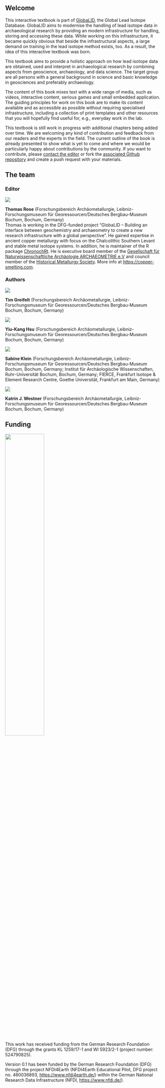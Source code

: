 ## Welcome {.unnumbered}
This interactive textbook is part of  [GlobaLID](https://archmetaldbm.github.io/Globalid/), the Global Lead Isotope Database. GlobaLID aims to modernise the handling of lead isotope data in archaeological research by providing an modern infrastructure for handling, storing and accessing these data. While working on this infrastructure, it became quickly obvious that beside the infrastructural aspects, a large demand on training in the lead isotope method exists, too. As a result, the idea of this interactive textbook was born.

This textbook aims to provide a holistic approach on how lead isotope data are obtained, used and interpret in archaeological research by combining aspects from geoscience, archaeology, and data science. The target group are all persons with a general background in science and basic knowledge in geosciences and preferably archaeology. 

The content of this book mixes text with a wide range of media, such as videos, interactive content, serious games and small embedded application. The guiding principles for work on this book are to make its content available and as accessible as possible without requiring specialised infrastructure, including a collection of print templates and other resources that you will hopefully find useful for, e.g., everyday work in the lab.  

This textbook is still work in progress with additional chapters being added over time. We are welcoming any kind of contribution and feedback from our readers and the experts in the field. The current outline of the book is already presented to show what is yet to come and where we would be particularly happy about contributions by the community. If you want to contribute, please [contact the editor](mailto:globalid@bergbaumuseum.de) or fork the [associated Github repository](https://github.com/archmetalDBM/GlobaLID-Edu) and create a push request with your materials. 

## The team

### Editor

::: {layout="[ 15 , 85 ]"}

::: {#column-image}
![](assets/TRose.png)
:::

::: {#column-text}
**Thomas Rose** (Forschungsbereich Archäometallurgie, Leibniz-Forschungsmuseum für Georessourcen/Deutsches Bergbau-Museum Bochum, Bochum, Germany) <br> Thomas is working in the DFG-funded project “GlobaLID – Building an interface between geochemistry and archaeometry to create a new research infrastructure with a global perspective”. He gained expertise in ancient copper metallurgy with focus on the Chalcolithic Southern Levant and stable metal isotope systems. In addition, he is maintainer of the R package [ChronochRt](https://cran.r-project.org/package=chronochrt). He is executive board member of the [Gesellschaft für Naturwissenschaftliche Archäologie ARCHAEOMETRIE e.V](https://www.archaeometrie.de/) and council member of the [Historical Metallurgy Society](https://historicalmetallurgy.org). More info at <https://copper-smelting.com>.
::: 

:::


### Authors 

::: {layout="[ 15 , 85 ]"}

::: {#column-image}
![](cover.png)
:::

::: {#column-text}
**Tim Greifelt** (Forschungsbereich Archäometallurgie, Leibniz-Forschungsmuseum für Georessourcen/Deutsches Bergbau-Museum Bochum, Bochum, Germany)
::: 

:::


::: {layout="[ 15 , 85 ]"}

::: {#column-image}
![](assets/Y-KHsu.png)
:::

::: {#column-text}
**Yiu-Kang Hsu** (Forschungsbereich Archäometallurgie, Leibniz-Forschungsmuseum für Georessourcen/Deutsches Bergbau-Museum Bochum, Bochum, Germany)
::: 

:::

::: {layout="[ 15 , 85 ]"}

::: {#column-image}
![](assets/SKlein.png)
:::

::: {#column-text}
**Sabine Klein** (Forschungsbereich Archäometallurgie, Leibniz-Forschungsmuseum für Georessourcen/Deutsches Bergbau-Museum Bochum, Bochum, Germany; Institut für Archäologische Wissenschaften, Ruhr-Universität Bochum, Bochum, Germany; FIERCE, Frankfurt Isotope & Element Research Centre, Goethe Universität, Frankfurt am Main, Germany)
::: 

:::

::: {layout="[ 15 , 85 ]"}

::: {#column-image}
![](assets/KWestner.png)
:::

::: {#column-text}
**Katrin J. Westner** (Forschungsbereich Archäometallurgie, Leibniz-Forschungsmuseum für Georessourcen/Deutsches Bergbau-Museum Bochum, Bochum, Germany)
::: 

:::

## Funding 

![](assets/dfg_logo.gif){fig-alt="DFG logo" width="50%"}

This work has received funding from the German Research Foundation (DFG) through the grants KL 1259/17-1 and WI 5923/2-1 (project number: 524790825). 

Version 0.1 has been funded by the German Research Foundation (DFG) through the project NFDI4Earth (NFDI4Earth Educational Pilot, DFG project no. 460036893, <https://www.nfdi4earth.de/>) within the German National Research Data Infrastructure (NFDI, <https://www.nfdi.de/>). 
